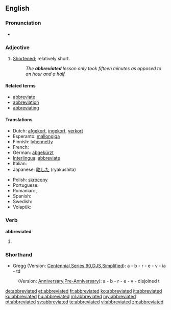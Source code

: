 ==English==

===Pronunciation===
* {{a|RP}} {{IPA|/əˈbriːvieɪtɪd/}}

===Adjective===
{{en-adj}}

# [[shorten|Shortened]]; relatively short.
#: ''The '''abbreviated''' lesson only took fifteen minutes as opposed to an hour and a half.''

====Related terms====
* [[abbreviate]]
* [[abbreviation]]
* [[abbreviating]]

====Translations====
{{trans-top|shortened}}
* Dutch: [[afgekort]], [[ingekort]], [[verkort]]
* Esperanto: [[mallongiga]]
* Finnish: [[lyhennetty]]
* French: {{t+|fr|abrégé}}
* German: [[abgekürzt]]
* [[Interlingua]]: [[abbreviate]]
* Italian: {{t+|it|abbreviato}}
* Japanese: [[略した]] (ryakushita)
{{trans-mid}}
* Polish: [[skrócony]]
* Portuguese: {{t-|pt|abreviado}}
* Romanian: {{t|ro|prescurtat|m|n}}, {{t|ro|abreviat|m|n}}
* Spanish: {{t+|es|abreviado}}
* Swedish: {{t|sv|förkortad}}
* Volapük: {{t|vo|pebrefüköl}}
{{trans-bottom}}

===Verb===
'''abbreviated'''

# {{past of|abbreviate}}

===Shorthand===
* Gregg (Version: [http://en.wikipedia.org/wiki/Gregg_Shorthand#Centennial_Gregg_Shorthand Centennial],[http://en.wikipedia.org/wiki/Gregg_Shorthand#Series_90_Gregg_Shorthand Series 90],[http://en.wikipedia.org/wiki/Gregg_Shorthand#Diamond_Jubilee_Gregg_Shorthand  DJS],[http://en.wikipedia.org/wiki/Gregg_Shorthand#Simplified_Gregg_Shorthand Simplified]): a - b - r - e - v - ia - td
: (Version: [http://en.wikipedia.org/wiki/Gregg_Shorthand#Anniversary_Gregg_Shorthand Anniversary],[http://en.wikipedia.org/wiki/Gregg_Shorthand#Pre-Anniversary_Gregg_Shorthand Pre-Anniversary]): a - b - r - e - v - disjoined t

[[de:abbreviated]]
[[et:abbreviated]]
[[fr:abbreviated]]
[[ko:abbreviated]]
[[it:abbreviated]]
[[ku:abbreviated]]
[[hu:abbreviated]]
[[ml:abbreviated]]
[[my:abbreviated]]
[[pt:abbreviated]]
[[sv:abbreviated]]
[[te:abbreviated]]
[[vi:abbreviated]]
[[zh:abbreviated]]